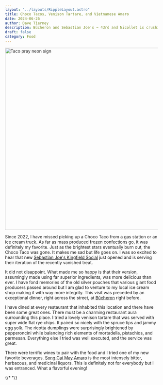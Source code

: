 ```yaml
---
layout: "../layouts/RippleLayout.astro"
title: Choco Tacos, Venison Tartare, and Vietnamese Amaro
date: 2024-06-26
author: Dave Tierney
description: Bûcheron and Sebastian Joe's ~ 43rd and Nicollet is crushing it.
draft: false
category: Food
---
```



<Image src={tacoPray} alt="Taco pray neon sign" height="600" width="1200" />

Since 2022, I have missed picking up a Choco Taco from a gas station or an ice cream truck. As far as mass produced frozen confections go, it was definitely my favorite. Just as the brightest stars eventually burn out, the Choco Taco was gone. It makes me sad but life goes on. I was so excited to hear that new <a href="https://sebastianjoesicecream.com/" target="_blank" rel="noopener" className="whitespace-nowrap underline decoration-neon transition hover:text-neon">Sebastian Joe's Kingfield Social</a> just opened and is serving their iteration of the recently vanished treat.

It did not disappoint. What made me so happy is that their version, assumingly made using far superior ingredients, was more delicious than ever. I have fond memories of the old silver pouches that various giant food producers passed around but I am glad to venture to my local ice cream shop making it with way more integrity. This visit was preceded by an exceptional dinner, right across the street, at <a href="https://bucheronrestaurant.com/" target="_blank" rel="noopener" className="whitespace-nowrap underline decoration-neon transition hover:text-neon">Bûcheron</a> right before.

I have dined at every restaurant that inhabited this location and there have been some great ones. There must be a charming restaurant aura surrounding this place. I tried a lovely venison tartare that was served with super wide flat rye chips. It paired so nicely with the spruce tips and jammy egg yolk. The ricotta dumplings were surprisingly brightened by pepperoncini while balancing rich elements of mortadella, pistachios, and parmesan. Everything else I tried was well executed, and the service was great.

There were terrific wines to pair with the food and I tried one of my new favorite beverages. <a href="https://www.songcaidistillery.com/may-amaro-bitters" target="_blank" rel="noopener" className="whitespace-nowrap underline decoration-neon transition hover:text-neon">Song Cai May Amaro</a> is the most intensely bitter, herbacous, and medicinal liquors. This is definitely not for everybody but I was entranced. What a flavorful evening!

{/* <a href="" target="_blank" rel="noopener" className="whitespace-nowrap underline decoration-neon transition hover:text-neon"></a> */}
